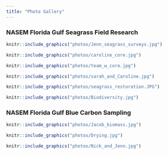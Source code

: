 ```yaml
---
title: "Photo Gallery"
---
```

    
### NASEM Florida Gulf Seagrass Field Research

```r
knitr::include_graphics("photos/Jenn_seagrass_surveys.jpg")
```

```r
knitr::include_graphics("photos/caroline_core.jpg")
```

```r
knitr::include_graphics("photos/team_w_core.jpg")
```

```r
knitr::include_graphics("photos/sarah_and_Caroline.jpg")
```


```r
knitr::include_graphics("photos/seagrass_restoration.JPG")
```



```r
knitr::include_graphics("photos/Biodiversity.jpg")
```


   
### NASEM Florida Gulf Blue Carbon Sampling

```r
knitr::include_graphics("photos/Jacob_biomass.jpg")
```

```r
knitr::include_graphics("photos/Drying.jpg")
```

```r
knitr::include_graphics("photos/Nick_and_Jenn.jpg")
```
